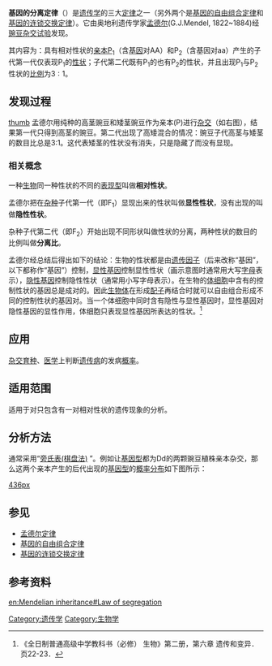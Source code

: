 '''基因的分离定律'''（{{lang-en|'''mendelian inheritance'''}}）是[[遗传学|遗传学]]的三大[[定律|定律]]之一（另外两个是[[基因的自由组合定律|基因的自由组合定律]]和[[基因的连锁交换定律|基因的连锁交换定律]]）。它由奥地利遗传学家[[孟德尔|孟德尔]](G.J.Mendel, 1822~1884)经[[孟德尔#研究|豌豆杂交试验]]发现。

其内容为：具有相对性状的[[亲本|亲本]]P<sub>1</sub>（含[[基因|基因]]对AA）和P<sub>2</sub>（含基因对aa）产生的子代第一代仅表现P<sub>1</sub>的[[性状|性状]]；子代第二代既有P<sub>1</sub>的也有P<sub>2</sub>的性状，并且出现P<sub>1</sub>与P<sub>2</sub>性状的[[比例|比例]]为<math>3:1</math>。

==发现过程==
[[image:高茎豌豆与矮茎豌豆杂交试验的分析图解.PNG|thumb]]
孟德尔用纯种的高茎豌豆和矮茎豌豆作为亲本(P)进行[[杂交|杂交]]（如右图），结果第一代只得到高茎的豌豆。第二代出现了高矮混合的情况：豌豆子代高茎与矮茎的数目比总是3:1。这代表矮茎的性状没有消失，只是隐藏了而没有显现。

===相关概念===
一种[[生物|生物]]同一种性状的不同的[[表现型|表现型]]叫做'''相对性状'''。

孟德尔把在[[杂种|杂种]]子代第一代（即F<sub>1</sub>）显现出来的性状叫做'''显性性状'''，没有出现的叫做'''隐性性状'''。

杂种子代第二代（即F<sub>2</sub>）开始出现不同形状叫做性状的分离，两种性状的数目的比例叫做'''分离比'''。

孟德尔经总结后得出如下的结论：生物的性状都是由[[遗传因子|遗传因子]]（后来改称“基因”，以下都称作“基因”）控制，[[显性基因|显性基因]]控制显性性状（画示意图时通常用大写[[字母|字母]]表示），[[隐性基因|隐性基因]]控制隐性性状（通常用小写字母表示）。在生物的[[体细胞|体细胞]]中含有的控制性状的基因总是成对的。因此[[生物体|生物体]]在形成[[配子|配子]]再结合时就可以自由组合形成不同的控制性状的基因对。当一个体细胞中同时含有隐性与显性基因时，显性基因对隐性基因的显性作用，体细胞只表现显性基因所表达的性状。<ref>《全日制普通高级中学教科书（必修） 生物》第二册，第六章 遗传和变异．页22-23．</ref>

==应用==
[[杂交育种|杂交育种]]、[[医学|医学]]上判断[[遗传病|遗传病]]的发病[[概率|概率]]。

==适用范围==
适用于对只包含有一对相对性状的遗传现象的分析。

==分析方法==
通常采用“[[旁氏表|旁氏表(棋盘法)]] ”。例如让[[基因型|基因型]]都为Dd的两颗豌豆植株亲本杂交，那么这两个亲本产生的后代出现的[[基因型|基因型]]的[[概率分布|概率分布]]如下图所示：

[[image:棋盘法分析基因分离定律事例.PNG|436px]]

==参见==
*[[孟德尔定律|孟德尔定律]]
*[[基因的自由组合定律|基因的自由组合定律]]
*[[基因的连锁交换定律|基因的连锁交换定律]]

==参考资料==
<references/>

[[Category:遗传学|Category:遗传学]]
[[Category:生物学|Category:生物学]]

[[en:Mendelian_inheritance#Law_of_segregation|en:Mendelian inheritance#Law of segregation]]